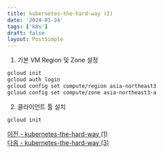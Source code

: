 ```yaml
---
title: kubernetes-the-hard-way (2)
date: '2024-01-24'
tags: ['k8s']
draft: false
layout: PostSimple
---
```

1. 기본 VM Region 및 Zone 설정
```bash
gcloud init
gcloud auth login
gcloud config set compute/region asia-northeast3
gcloud config set compute/zone asia-northeast3-a

```
2. 클라이언트 툴 설치
```bash
gcloud init
```

[이전 - kubernetes-the-hard-way (1)](/blog/cka/2024/01/24-01)   
[다음 - kubernetes-the-hard-way (3)](/blog/cka/2024/01/24-02)
